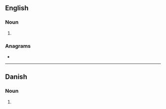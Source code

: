 ==English==

===Noun===
{{head|en|noun plural form}}

# {{plural of|paver|lang=en}}

===Anagrams===
* {{anagrams|en|sparve|vapers}}

----

==Danish==

===Noun===
{{head|da|noun form|g=c}}

# {{genitive plural indefinite of|pave|lang=da}}